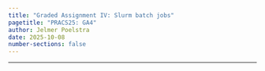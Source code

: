 ```yaml
---
title: "Graded Assignment IV: Slurm batch jobs"
pagetitle: "PRACS25: GA4"
author: Jelmer Poelstra
date: 2025-10-08
number-sections: false
---
```


---------

<hr style="height:1pt; visibility:hidden;" />
